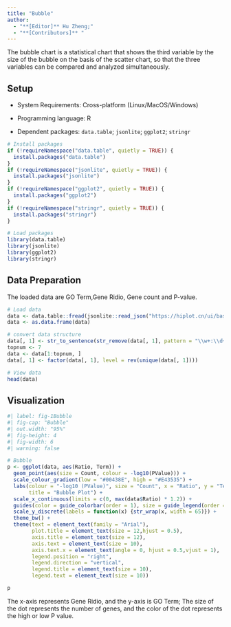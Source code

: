 ```yaml
---
title: "Bubble"
author:
  - "**[Editor]** Hu Zheng;"
  - "**[Contributors]** "
---
```


The bubble chart is a statistical chart that shows the third variable by the size of the bubble on the basis of the scatter chart, so that the three variables can be compared and analyzed simultaneously.

## Setup

-   System Requirements: Cross-platform (Linux/MacOS/Windows)

-   Programming language: R

-   Dependent packages: `data.table`; `jsonlite`; `ggplot2`; `stringr`

```r
# Install packages
if (!requireNamespace("data.table", quietly = TRUE)) {
  install.packages("data.table")
}
if (!requireNamespace("jsonlite", quietly = TRUE)) {
  install.packages("jsonlite")
}
if (!requireNamespace("ggplot2", quietly = TRUE)) {
  install.packages("ggplot2")
}
if (!requireNamespace("stringr", quietly = TRUE)) {
  install.packages("stringr")
}

# Load packages
library(data.table)
library(jsonlite)
library(ggplot2)
library(stringr)
```

## Data Preparation

The loaded data are GO Term,Gene Ridio, Gene count and P-value.

```r
# Load data
data <- data.table::fread(jsonlite::read_json("https://hiplot.cn/ui/basic/bubble/data.json")$exampleData$textarea[[1]])
data <- as.data.frame(data)

# convert data structure
data[, 1] <- str_to_sentence(str_remove(data[, 1], pattern = "\\w+:\\d+\\W"))
topnum <- 7
data <- data[1:topnum, ]
data[, 1] <- factor(data[, 1], level = rev(unique(data[, 1])))

# View data
head(data)
```

## Visualization

```r
#| label: fig-1Bubble
#| fig-cap: "Bubble"
#| out.width: "95%"
#| fig-height: 4
#| fig-width: 6
#| warning: false

# Bubble
p <- ggplot(data, aes(Ratio, Term)) +
  geom_point(aes(size = Count, colour = -log10(PValue))) +
  scale_colour_gradient(low = "#00438E", high = "#E43535") +
  labs(colour = "-log10 (PValue)", size = "Count", x = "Ratio", y = "Term", 
       title = "Bubble Plot") +
  scale_x_continuous(limits = c(0, max(data$Ratio) * 1.2)) +
  guides(color = guide_colorbar(order = 1), size = guide_legend(order = 2)) +
  scale_y_discrete(labels = function(x) {str_wrap(x, width = 65)}) +
  theme_bw() +
  theme(text = element_text(family = "Arial"),
        plot.title = element_text(size = 12,hjust = 0.5),
        axis.title = element_text(size = 12),
        axis.text = element_text(size = 10),
        axis.text.x = element_text(angle = 0, hjust = 0.5,vjust = 1),
        legend.position = "right",
        legend.direction = "vertical",
        legend.title = element_text(size = 10),
        legend.text = element_text(size = 10))

p
```

The x-axis represents Gene Ridio, and the y-axis is GO Term; The size of the dot represents the number of genes, and the color of the dot represents the high or low P value.




